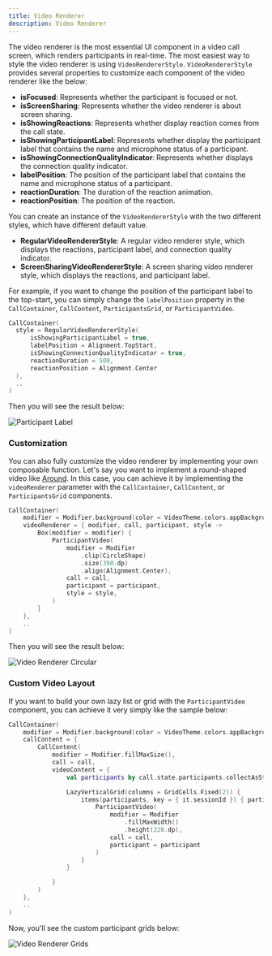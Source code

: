 ```yaml
---
title: Video Renderer
description: Video Renderer
---
```


The video renderer is the most essential UI component in a video call screen, which renders participants in real-time. The most easiest way to style the video renderer is using `VideoRendererStyle`. `VideoRendererStyle` provides several properties to customize each component of the video renderer like the below:

- **isFocused**: Represents whether the participant is focused or not.
- **isScreenSharing**: Represents whether the video renderer is about screen sharing.
- **isShowingReactions**: Represents whether display reaction comes from the call state.
- **isShowingParticipantLabel**: Represents whether display the participant label that contains the name and microphone status of a participant.
- **isShowingConnectionQualityIndicator**: Represents whether displays the connection quality indicator.
- **labelPosition**: The position of the participant label  that contains the name and microphone status of a participant.
- **reactionDuration**: The duration of the reaction animation.
- **reactionPosition**: The position of the reaction.

You can create an instance of the `VideoRendererStyle` with the two different styles, which have different default value.

- **RegularVideoRendererStyle**: A regular video renderer style, which displays the reactions, participant label, and connection quality indicator.
- **ScreenSharingVideoRendererStyle**: A screen sharing video renderer style, which displays the reactions, and participant label.

For example, if you want to change the position of the participant label to the top-start, you can simply change the `labelPosition` property in the `CallContainer`, `CallContent`, `ParticipantsGrid`, or `ParticipantVideo`.

```kotlin
CallContainer(
  style = RegularVideoRendererStyle(
      isShowingParticipantLabel = true,
      labelPosition = Alignment.TopStart,
      isShowingConnectionQualityIndicator = true,
      reactionDuration = 500,
      reactionPosition = Alignment.Center
  ),
  ..
)
```

Then you will see the result below:

![Participant Label](../assets/cookbook/participant-label-style.png)

### Customization

You can also fully customize the video renderer by implementing your own composable function. Let's say you want to implement a round-shaped video like [Around](https://twitter.com/toheartrising/status/1402505178616504321). In this case, you can achieve it by implementing the `videoRenderer` parameter with the `CallContainer`, `CallContent`, or `ParticipantsGrid` components.

```kotlin
CallContainer(
    modifier = Modifier.background(color = VideoTheme.colors.appBackground),
    videoRenderer = { modifier, call, participant, style ->
        Box(modifier = modifier) {
            ParticipantVideo(
                modifier = Modifier
                    .clip(CircleShape)
                    .size(390.dp)
                    .align(Alignment.Center),
                call = call,
                participant = participant,
                style = style,
            )
        }
    },
    ..
)
```

Then you will see the result below:

![Video Renderer Circular](../assets/cookbook/video-renderer-circular.png)

### Custom Video Layout

If you want to build your own lazy list or grid with the `ParticipantVideo` component, you can achieve it very simply like the sample below:

```kotlin
CallContainer(
    modifier = Modifier.background(color = VideoTheme.colors.appBackground),
    callContent = {
        CallContent(
            modifier = Modifier.fillMaxSize(),
            call = call,
            videoContent = {
                val participants by call.state.participants.collectAsState()

                LazyVerticalGrid(columns = GridCells.Fixed(2)) {
                    items(participants, key = { it.sessionId }) { participant ->
                        ParticipantVideo(
                            modifier = Modifier
                                .fillMaxWidth()
                                .height(220.dp),
                            call = call,
                            participant = participant
                        )
                    }
                }

            }
        )
    },
    ..
)
```

Now, you'll see the custom participant grids below:

![Video Renderer Grids](../assets/cookbook/video-renderer-grids.png)